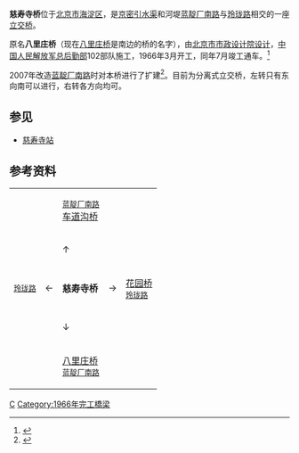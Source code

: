 {{Coord|39.9324889|116.2955004|type:landmark_region:CN-11_source:GoogleMaps|display=title}}
'''慈寿寺桥'''位于[[北京市|北京市]][[海淀区|海淀区]]，是[[京密引水渠|京密引水渠]]和河堤[[蓝靛厂南路|蓝靛厂南路]]与[[玲珑路|玲珑路]]相交的一座[[立交桥|立交桥]]。

原名'''八里庄桥'''（现在[[八里庄桥|八里庄桥]]是南边的桥的名字），由[[北京市市政设计院设计|北京市市政设计院设计]]，[[中国人民解放军总后勤部|中国人民解放军总后勤部]]102部队施工，1966年3月开工，同年7月竣工通车。<ref name="difangzhi">{{cite book|title=《北京志·市政卷·道桥志》|year=2001|publisher=北京出版社|location=北京|isbn=978-7-200-04455-3}}</ref>

2007年改造[[蓝靛厂南路|蓝靛厂南路]]时对本桥进行了扩建<ref>{{cite news|url=http://news.sina.com.cn/c/2008-02-01/024913363509s.shtml|title=北京蓝靛厂南路正式通车|date=2008-02-01|accessdate=2012-03-17|author=郭鲲|archive-date=2016-03-04|archive-url=https://web.archive.org/web/20160304095226/http://news.sina.com.cn/c/2008-02-01/024913363509s.shtml|dead-url=no}}</ref>。目前为分离式立交桥，左转只有东向南可以进行，右转各方向均可。

== 参见 ==
*[[慈寿寺站|慈寿寺站]]

== 参考资料 ==
{{reflist}}

{| style="text-align: center;" align="center"
| || || <small>[[蓝靛厂南路|蓝靛厂南路]]</small><br />[[车道沟桥|车道沟桥]] || ||
|-
| || || ↑ || ||
|-
| <small>[[玲珑路|玲珑路]]</small> || ← || '''慈寿寺桥''' || → || [[花园桥|花园桥]]<br /><small>[[玲珑路|玲珑路]]</small>
|-
| || || ↓ || ||
|-
| || || [[八里庄桥|八里庄桥]]<br /><small>[[蓝靛厂南路|蓝靛厂南路]]</small>
|}

{{平安大街}}

[[Category:北京立交桥|C]]
[[Category:1966年完工橋梁|Category:1966年完工橋梁]]